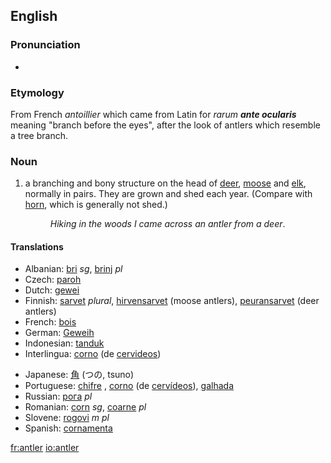 ==English==
{{wikipedia}}

===Pronunciation===
*{{audio|en-us-antler.ogg|Audio (US)}}

===Etymology===
From French ''antoillier'' which came from Latin for ''rarum '''ante ocularis''' '' meaning "branch before the eyes", after the look of antlers which resemble a tree branch.

===Noun===
{{en-noun}}

# a branching and bony structure on the head of [[deer]], [[moose]] and [[elk]], normally in pairs. They are grown and shed each year. (Compare with [[horn]], which is generally not shed.)
#:''Hiking in the woods I came across an antler from a deer''.

====Translations====
{{top}}
*Albanian: [[bri]] ''sg'', [[brinj]] ''pl''
*Czech: [[paroh]] {{m}}
*Dutch: [[gewei]] {{n}}
*Finnish: [[sarvet]] ''plural'', [[hirvensarvet]] (moose antlers), [[peuransarvet]] (deer antlers)
*French: [[bois]] {{m}}
*German: [[Geweih]] {{n}}
*Indonesian: [[tanduk]]
*Interlingua: [[corno]] (de [[cervideo]]s)
{{mid}}
*Japanese: [[角]] (つの, tsuno)
*Portuguese: [[chifre]] {{m}}, [[corno]] {{m}} (de [[cervídeo]]s), [[galhada]] {{f}}
*Russian: [[рога]] ''pl''
*Romanian: [[corn]] ''sg'', [[coarne]] ''pl''
*Slovene: [[rogovi]] ''m pl''
*Spanish: [[cornamenta]] {{f}}
{{bottom}}

[[fr:antler]]
[[io:antler]]